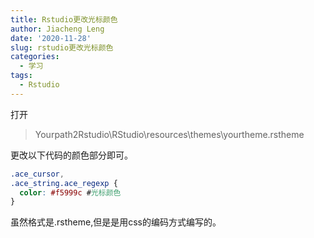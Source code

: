 ```yaml
---
title: Rstudio更改光标颜色
author: Jiacheng Leng
date: '2020-11-28'
slug: rstudio更改光标颜色
categories:
  - 学习
tags:
  - Rstudio
---
```


打开

> Yourpath2Rstudio\\RStudio\\resources\\themes\\yourtheme.rstheme

更改以下代码的颜色部分即可。

```css
.ace_cursor,
.ace_string.ace_regexp {
  color: #f5999c #光标颜色
}
```

虽然格式是.rstheme,但是是用css的编码方式编写的。
